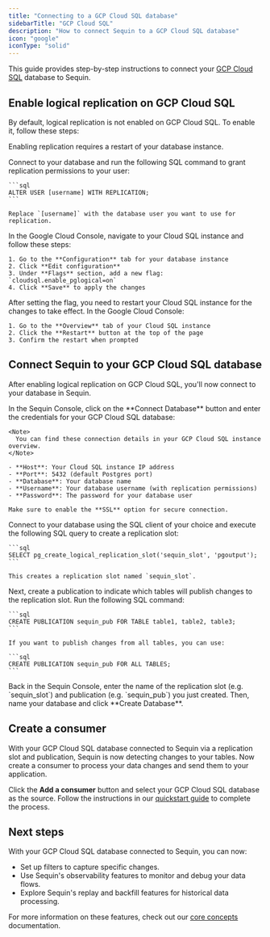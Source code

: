 ```yaml
---
title: "Connecting to a GCP Cloud SQL database"
sidebarTitle: "GCP Cloud SQL"
description: "How to connect Sequin to a GCP Cloud SQL database"
icon: "google"
iconType: "solid"
---
```


This guide provides step-by-step instructions to connect your [GCP Cloud SQL](https://cloud.google.com/sql) database to Sequin.

## Enable logical replication on GCP Cloud SQL

By default, logical replication is not enabled on GCP Cloud SQL. To enable it, follow these steps:

<Warning>Enabling replication requires a restart of your database instance.</Warning>

<Steps titleSize="h3">
  <Step title="Grant replication permissions">
    Connect to your database and run the following SQL command to grant replication permissions to your user:

    ```sql
    ALTER USER [username] WITH REPLICATION;
    ```

    Replace `[username]` with the database user you want to use for replication.
  </Step>
  <Step title="Enable pglogical flag">
    In the Google Cloud Console, navigate to your Cloud SQL instance and follow these steps:

    1. Go to the **Configuration** tab for your database instance
    2. Click **Edit configuration**
    3. Under **Flags** section, add a new flag: `cloudsql.enable_pglogical=on`
    4. Click **Save** to apply the changes
  </Step>
  <Step title="Restart your database instance">
    After setting the flag, you need to restart your Cloud SQL instance for the changes to take effect. In the Google Cloud Console:

    1. Go to the **Overview** tab of your Cloud SQL instance
    2. Click the **Restart** button at the top of the page
    3. Confirm the restart when prompted
  </Step>
</Steps>

## Connect Sequin to your GCP Cloud SQL database

After enabling logical replication on GCP Cloud SQL, you'll now connect to your database in Sequin.

<Steps titleSize="h3">
  <Step title="Enter connection details in Sequin">
    In the Sequin Console, click on the **Connect Database** button and enter the credentials for your GCP Cloud SQL database:

    <Note>
      You can find these connection details in your GCP Cloud SQL instance overview.
    </Note>

    - **Host**: Your Cloud SQL instance IP address
    - **Port**: 5432 (default Postgres port)
    - **Database**: Your database name
    - **Username**: Your database username (with replication permissions)
    - **Password**: The password for your database user

    Make sure to enable the **SSL** option for secure connection.
  </Step>
  <Step title="Create a replication slot">
    Connect to your database using the SQL client of your choice and execute the following SQL query to create a replication slot:

    ```sql
    SELECT pg_create_logical_replication_slot('sequin_slot', 'pgoutput');
    ```

    This creates a replication slot named `sequin_slot`.
  </Step>
  <Step title="Create a publication">
    Next, create a publication to indicate which tables will publish changes to the replication slot. Run the following SQL command:

    ```sql
    CREATE PUBLICATION sequin_pub FOR TABLE table1, table2, table3;
    ```

    If you want to publish changes from all tables, you can use:

    ```sql
    CREATE PUBLICATION sequin_pub FOR ALL TABLES;
    ```
  </Step>
  <Step title="Enter the replication slot details in Sequin">
    Back in the Sequin Console, enter the name of the replication slot (e.g. `sequin_slot`) and publication (e.g. `sequin_pub`) you just created. Then, name your database and click **Create Database**.
  </Step>
</Steps>

## Create a consumer

With your GCP Cloud SQL database connected to Sequin via a replication slot and publication, Sequin is now detecting changes to your tables. Now create a consumer to process your data changes and send them to your application.

Click the **Add a consumer** button and select your GCP Cloud SQL database as the source. Follow the instructions in our [quickstart guide](/quickstart) to complete the process.

## Next steps

With your GCP Cloud SQL database connected to Sequin, you can now:

* Set up filters to capture specific changes.
* Use Sequin's observability features to monitor and debug your data flows.
* Explore Sequin's replay and backfill features for historical data processing.

For more information on these features, check out our [core concepts](/core-concepts) documentation.
